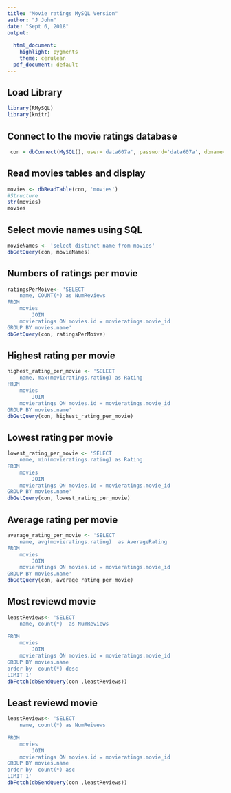 ```yaml
---
title: "Movie ratings MySQL Version"
author: "J John"
date: "Sept 6, 2018"
output:
  
  html_document:
    highlight: pygments
    theme: cerulean
  pdf_document: default
---
```



## Load Library
 
```r
library(RMySQL)
library(knitr)
```

## Connect to the movie ratings database
 
```r
 con = dbConnect(MySQL(), user='data607a', password='data607a', dbname='movie_ratings', host='localhost')
```

## Read movies tables and display

```r

movies <- dbReadTable(con, 'movies')
#Structure
str(movies)
movies
```

## Select movie names using SQL
 
```r
movieNames <- 'select distinct name from movies'
dbGetQuery(con, movieNames)
```
## Numbers of ratings per movie
 
```r
ratingsPerMoive<- 'SELECT 
    name, COUNT(*) as NumReviews
FROM
    movies
        JOIN
    movieratings ON movies.id = movieratings.movie_id
GROUP BY movies.name'
dbGetQuery(con, ratingsPerMoive)
```
## Highest rating per  movie
 
```r
highest_rating_per_movie <- 'SELECT 
    name, max(movieratings.rating) as Rating
FROM
    movies
        JOIN
    movieratings ON movies.id = movieratings.movie_id
GROUP BY movies.name'
dbGetQuery(con, highest_rating_per_movie)
```
## Lowest rating per movie
 
```r
lowest_rating_per_movie <- 'SELECT 
    name, min(movieratings.rating) as Rating
FROM
    movies
        JOIN
    movieratings ON movies.id = movieratings.movie_id
GROUP BY movies.name'  
dbGetQuery(con, lowest_rating_per_movie)
```
## Average rating per movie
 
```r
average_rating_per_movie <- 'SELECT 
    name, avg(movieratings.rating)  as AverageRating
FROM
    movies
        JOIN
    movieratings ON movies.id = movieratings.movie_id
GROUP BY movies.name'  
dbGetQuery(con, average_rating_per_movie)
```
## Most reviewd movie
 
```r
leastReviews<- 'SELECT  
    name, count(*)  as NumReviews
    
FROM
    movies
        JOIN
    movieratings ON movies.id = movieratings.movie_id
GROUP BY movies.name 
order by  count(*) desc
LIMIT 1'
dbFetch(dbSendQuery(con ,leastReviews))
```


## Least reviewd movie
 
```r
leastReviews<- 'SELECT  
    name, count(*) as NumReivews
    
FROM
    movies
        JOIN
    movieratings ON movies.id = movieratings.movie_id
GROUP BY movies.name 
order by  count(*) asc
LIMIT 1'
dbFetch(dbSendQuery(con ,leastReviews))
```